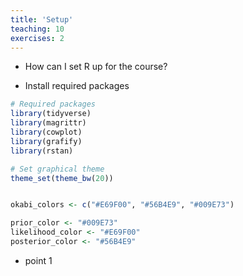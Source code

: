 ```yaml
---
title: 'Setup'
teaching: 10
exercises: 2
---
```


:::::::::::::::::::::::::::::::::::::: questions 

- How can I set R up for the course?

::::::::::::::::::::::::::::::::::::::::::::::::

::::::::::::::::::::::::::::::::::::: objectives

- Install required packages

::::::::::::::::::::::::::::::::::::::::::::::::



```r

# Required packages
library(tidyverse)
library(magrittr)
library(cowplot)
library(grafify)
library(rstan)

# Set graphical theme
theme_set(theme_bw(20))


okabi_colors <- c("#E69F00", "#56B4E9", "#009E73")

prior_color <- "#009E73"
likelihood_color <- "#E69F00"
posterior_color <- "#56B4E9"
```



::::::::::::::::::::::::::::::::::::: keypoints 

- point 1

::::::::::::::::::::::::::::::::::::::::::::::::



